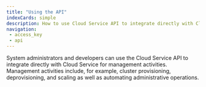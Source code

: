 ```yaml
---
title: "Using the API"
indexCards: simple
description: How to use Cloud Service API to integrate directly with Cloud Service for management activities.
navigation:
 - access_key
 - api
---
```


System administrators and developers can use the Cloud Service API to integrate directly with Cloud Service for management activities. Management activities include, for example, cluster provisioning, deprovisioning, and scaling as well as automating administrative operations.
